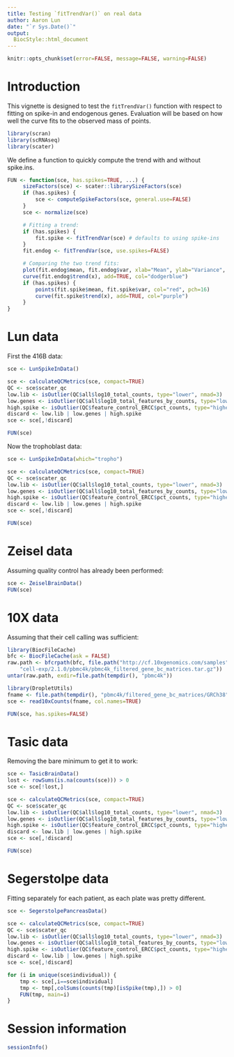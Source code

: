 ```yaml
---
title: Testing `fitTrendVar()` on real data
author: Aaron Lun
date: "`r Sys.Date()`"
output:
  BiocStyle::html_document
---
```


```r
knitr::opts_chunk$set(error=FALSE, message=FALSE, warning=FALSE)
```

# Introduction

This vignette is designed to test the `fitTrendVar()` function with respect to fitting on spike-in and endogenous genes.
Evaluation will be based on how well the curve fits to the observed mass of points.

```r
library(scran)
library(scRNAseq)
library(scater)
```

We define a function to quickly compute the trend with and without spike.ins.

```r
FUN <- function(sce, has.spikes=TRUE, ...) {
     sizeFactors(sce) <- scater::librarySizeFactors(sce)
     if (has.spikes) {
         sce <- computeSpikeFactors(sce, general.use=FALSE)
     }
     sce <- normalize(sce)

     # Fitting a trend:
     if (has.spikes) {
         fit.spike <- fitTrendVar(sce) # defaults to using spike-ins
     }
     fit.endog <- fitTrendVar(sce, use.spikes=FALSE)

     # Comparing the two trend fits:
     plot(fit.endog$mean, fit.endog$var, xlab="Mean", ylab="Variance", ...)
     curve(fit.endog$trend(x), add=TRUE, col="dodgerblue")
     if (has.spikes) {
         points(fit.spike$mean, fit.spike$var, col="red", pch=16)
         curve(fit.spike$trend(x), add=TRUE, col="purple")
     }
}
```

# Lun data 

First the 416B data:

```r
sce <- LunSpikeInData()

sce <- calculateQCMetrics(sce, compact=TRUE)
QC <- sce$scater_qc
low.lib <- isOutlier(QC$all$log10_total_counts, type="lower", nmad=3)
low.genes <- isOutlier(QC$all$log10_total_features_by_counts, type="lower", nmad=3)
high.spike <- isOutlier(QC$feature_control_ERCC$pct_counts, type="higher", nmad=3)
discard <- low.lib | low.genes | high.spike
sce <- sce[,!discard]

FUN(sce)
```

Now the trophoblast data:

```r
sce <- LunSpikeInData(which="tropho")

sce <- calculateQCMetrics(sce, compact=TRUE)
QC <- sce$scater_qc
low.lib <- isOutlier(QC$all$log10_total_counts, type="lower", nmad=3)
low.genes <- isOutlier(QC$all$log10_total_features_by_counts, type="lower", nmad=3)
high.spike <- isOutlier(QC$feature_control_ERCC$pct_counts, type="higher", nmad=3)
discard <- low.lib | low.genes | high.spike
sce <- sce[,!discard]

FUN(sce)
```

# Zeisel data

Assuming quality control has already been performed:

```r
sce <- ZeiselBrainData()
FUN(sce)
```

# 10X data

Assuming that their cell calling was sufficient:

```r
library(BiocFileCache)
bfc <- BiocFileCache(ask = FALSE)
raw.path <- bfcrpath(bfc, file.path("http://cf.10xgenomics.com/samples",
    "cell-exp/2.1.0/pbmc4k/pbmc4k_filtered_gene_bc_matrices.tar.gz"))
untar(raw.path, exdir=file.path(tempdir(), "pbmc4k"))

library(DropletUtils)
fname <- file.path(tempdir(), "pbmc4k/filtered_gene_bc_matrices/GRCh38")
sce <- read10xCounts(fname, col.names=TRUE)

FUN(sce, has.spikes=FALSE)
```

# Tasic data

Removing the bare minimum to get it to work:

```r
sce <- TasicBrainData()
lost <- rowSums(is.na(counts(sce))) > 0
sce <- sce[!lost,]

sce <- calculateQCMetrics(sce, compact=TRUE)
QC <- sce$scater_qc
low.lib <- isOutlier(QC$all$log10_total_counts, type="lower", nmad=3)
low.genes <- isOutlier(QC$all$log10_total_features_by_counts, type="lower", nmad=3)
high.spike <- isOutlier(QC$feature_control_ERCC$pct_counts, type="higher", nmad=3)
discard <- low.lib | low.genes | high.spike
sce <- sce[,!discard]

FUN(sce)
```

# Segerstolpe data

Fitting separately for each patient, as each plate was pretty different.

```r
sce <- SegerstolpePancreasData()

sce <- calculateQCMetrics(sce, compact=TRUE)
QC <- sce$scater_qc
low.lib <- isOutlier(QC$all$log10_total_counts, type="lower", nmad=3)
low.genes <- isOutlier(QC$all$log10_total_features_by_counts, type="lower", nmad=3)
high.spike <- isOutlier(QC$feature_control_ERCC$pct_counts, type="higher", nmad=3)
discard <- low.lib | low.genes | high.spike
sce <- sce[,!discard]

for (i in unique(sce$individual)) {
    tmp <- sce[,i==sce$individual]
    tmp <- tmp[,colSums(counts(tmp)[isSpike(tmp),]) > 0]
    FUN(tmp, main=i)
}
```

# Session information

```r
sessionInfo()
```

